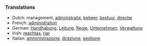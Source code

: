 ===Translations===

*Dutch: management, [[administratie]], [[beheer]], [[bestuur]], [[directie]]
*French: [[administration]]
*German: [[Handhabung]], [[Leitung]], [[Regie]], [[Unternehmen]], [[Verwaltung]]
*Irish: [[reachtas]], [[riar]]
*Italian: [[amministrazione]], [[direzione]], [[gestione]]